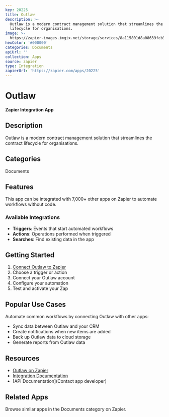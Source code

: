 ```yaml
---
key: 20225
title: Outlaw
description: >-
  Outlaw is a modern contract management solution that streamlines the contract
  lifecycle for organisations.
image: >-
  https://zapier-images.imgix.net/storage/services/8a115801d8a08639fcb36d7c4ac8139a.png?auto=format%2Ccompress&ixlib=python-3.0.0&q=50
hexColor: '#000000'
categories: Documents
apiUrl: ''
collection: Apps
source: zapier
type: Integration
zapierUrl: 'https://zapier.com/apps/20225'
---
```

# Outlaw

**Zapier Integration App**

## Description

Outlaw is a modern contract management solution that streamlines the contract lifecycle for organisations.

## Categories

Documents

## Features

This app can be integrated with 7,000+ other apps on Zapier to automate workflows without code.

### Available Integrations

- **Triggers**: Events that start automated workflows
- **Actions**: Operations performed when triggered
- **Searches**: Find existing data in the app

## Getting Started

1. [Connect Outlaw to Zapier](https://zapier.com/apps/20225)
2. Choose a trigger or action
3. Connect your Outlaw account
4. Configure your automation
5. Test and activate your Zap

## Popular Use Cases

Automate common workflows by connecting Outlaw with other apps:

- Sync data between Outlaw and your CRM
- Create notifications when new items are added
- Back up Outlaw data to cloud storage
- Generate reports from Outlaw data

## Resources

- [Outlaw on Zapier](https://zapier.com/apps/20225)
- [Integration Documentation](https://zapier.com/apps/20225/integrations)
- [API Documentation](Contact app developer)

## Related Apps

Browse similar apps in the Documents category on Zapier.
